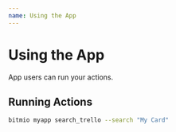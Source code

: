 ```yaml
---
name: Using the App
---
```


# Using the App

App users can run your actions.

## Running Actions

``` bash
bitmio myapp search_trello --search "My Card"
```
